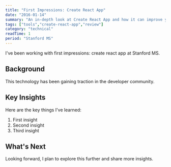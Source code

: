 ```yaml
---
title: "First Impressions: Create React App"
date: "2016-01-14"
summary: "An in-depth look at Create React App and how it can improve your workflow."
tags: ["tools","create-react-app","review"]
category: "technical"
readTime: 1
period: "Stanford MS"
---
```


I've been working with first impressions: create react app at Stanford MS.

## Background

This technology has been gaining traction in the developer community.

## Key Insights

Here are the key things I've learned:

1. First insight
2. Second insight
3. Third insight

## What's Next

Looking forward, I plan to explore this further and share more insights.

